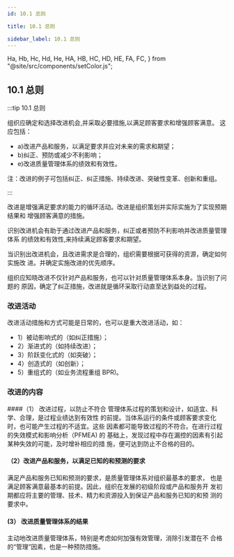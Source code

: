 ```yaml
---
id: 10.1 总则

title: 10.1 总则

sidebar_label: 10.1 总则
---
```


  Ha,
  Hb,
  Hc,
  Hd,
  He,
  HA,
  HB,
  HC,
  HD,
  HE,
  FA,
  FC,
} from "@site/src/components/setColor.js";

## 10.1 总则

:::tip 10.1 总则

 

组织应确定和选择改进机会,并采取必要措施,以满足顾客要求和增强顾客满意。
这应包括：
* a)改进产品和服务，以满足要求并应对未来的需求和期望；
* b)纠正、预防或减少不利影响；
* e)改进质量管理体系的绩效和有效性。

注：改进的例子可包括纠正、纠正措施、持续改进、突破性变革、创新和重组。

:::

改进是增强满足要求的能力的循环活动。改进是组织策划并实际实施为了实现预期结果和
增强顾客满意的措施。

识别改进机会有助于通过改进产品和服务，纠正或者预防不利影响并改进质量管理体系
的绩效和有效性,来持续满足顾客要求和期望。

当识别出改进机会，且改进需求是合理的，组织需要根据可获得的资源，确定如何实施改
进。并确定实施改进的优先顺序。

组织应知晓改进不仅针对产品和服务，也可以针对质量管理体系本身。当识别了问题的
原因，确定了纠正措施，改进就是循环采取行动直至达到益处的过程。

### 改进活动
改进活动措施和方式可能是日常的，也可以是重大改进活动，如：
* 1）被动影响式的（如纠正措施）；
* 2）渐进式的（如持续改进）；
* 3）阶跃变化式的（如突破）；
* 4）创造式的（如创新）；
* 5）重组式的（如业务流程重组 BPR)。

### 改进的内容
####（1） 改进过程，以防止不符合
管理体系过程的策划和设计，如适宜、科学、合理，是过程业绩达到有效性
的前提。当体系运行的条件或顾客要求变化时，也可能产生过程的不适宜。这些
因素都可能导致过程的不符合。在进行过程的失效模式和影响分析（PFMEA) 的
基础上，发现过程中存在漏控的因素有引起某种失效的可能，及时增补相应的措
施，便可达到防止不合格的目的。
#### （2）改进产品和服务，以满足已知的和预测的要求
满足产品和服务已知和预测的要求，是质量管理体系对组织最基本的要求，
也是满足顾客满意最基本的前提。因此，组织在发展的初级阶段或产品和服务开
发初期都应将主要的管理、技术、精力和资源投入到保证产品和服务已知的和预
测的要求中。
#### (3） 改进质量管理体系的结果
主动地改进质量管理体系，特别是考虑如何加强有效管理，消除引发潜在不
合格的“管理”因素，也是一种预防措施。